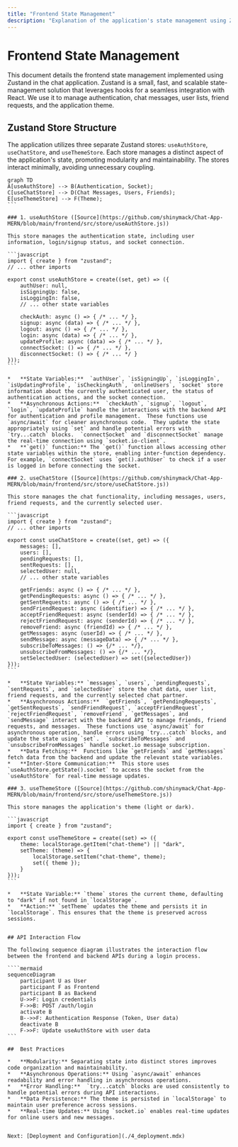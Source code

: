 ```yaml
---
title: "Frontend State Management"
description: "Explanation of the application's state management using Zustand."
---
```


# Frontend State Management

<TOC />

This document details the frontend state management implemented using Zustand in the chat application.  Zustand is a small, fast, and scalable state-management solution that leverages hooks for a seamless integration with React.  We use it to manage authentication, chat messages, user lists, friend requests, and the application theme.

## Zustand Store Structure

The application utilizes three separate Zustand stores: `useAuthStore`, `useChatStore`, and `useThemeStore`. Each store manages a distinct aspect of the application's state, promoting modularity and maintainability.  The stores interact minimally, avoiding unnecessary coupling.

````mermaid
graph TD
A[useAuthStore] --> B(Authentication, Socket);
C[useChatStore] --> D(Chat Messages, Users, Friends);
E[useThemeStore] --> F(Theme);
```

### 1. useAuthStore ([Source](https://github.com/shinymack/Chat-App-MERN/blob/main/frontend/src/store/useAuthStore.js))

This store manages the authentication state, including user information, login/signup status, and socket connection.

```javascript
import { create } from "zustand";
// ... other imports

export const useAuthStore = create((set, get) => ({
    authUser: null,
    isSigningUp: false,
    isLoggingIn: false,
    // ... other state variables

    checkAuth: async () => { /* ... */ },
    signup: async (data) => { /* ... */ },
    logout: async () => { /* ... */ },
    login: async (data) => { /* ... */ },
    updateProfile: async (data) => { /* ... */ },
    connectSocket: () => { /* ... */ },
    disconnectSocket: () => { /* ... */ }
}));
```

*   **State Variables:**  `authUser`, `isSigningUp`, `isLoggingIn`, `isUpdatingProfile`, `isCheckingAuth`, `onlineUsers`, `socket` store information about the currently authenticated user, the status of authentication actions, and the socket connection.
*   **Asynchronous Actions:**  `checkAuth`, `signup`, `logout`, `login`, `updateProfile` handle the interactions with the backend API for authentication and profile management.  These functions use `async/await` for cleaner asynchronous code.  They update the state appropriately using `set` and handle potential errors with `try...catch` blocks.  `connectSocket` and `disconnectSocket` manage the real-time connection using `socket.io-client`.
*   **`get()` function:** The `get()` function allows accessing other state variables within the store, enabling inter-function dependency. For example, `connectSocket` uses `get().authUser` to check if a user is logged in before connecting the socket.

### 2. useChatStore ([Source](https://github.com/shinymack/Chat-App-MERN/blob/main/frontend/src/store/useChatStore.js))

This store manages the chat functionality, including messages, users, friend requests, and the currently selected user.

```javascript
import { create } from "zustand";
// ... other imports

export const useChatStore = create((set, get) => ({
    messages: [],
    users: [],
    pendingRequests: [],
    sentRequests: [],
    selectedUser: null,
    // ... other state variables

    getFriends: async () => { /* ... */ },
    getPendingRequests: async () => { /* ... */ },
    getSentRequests: async () => { /* ... */ },
    sendFriendRequest: async (identifier) => { /* ... */ },
    acceptFriendRequest: async (senderId) => { /* ... */ },
    rejectFriendRequest: async (senderId) => { /* ... */ },
    removeFriend: async (friendId) => { /* ... */ },
    getMessages: async (userId) => { /* ... */ },
    sendMessage: async (messageData) => { /* ... */ },
    subscribeToMessages: () => {/* ... */},
    unsubscribeFromMessages: () => {/* ... */},
    setSelectedUser: (selectedUser) => set({selectedUser})
}));
```

*   **State Variables:** `messages`, `users`, `pendingRequests`, `sentRequests`, and `selectedUser` store the chat data, user list, friend requests, and the currently selected chat partner.
*   **Asynchronous Actions:**  `getFriends`, `getPendingRequests`, `getSentRequests`, `sendFriendRequest`, `acceptFriendRequest`, `rejectFriendRequest`, `removeFriend`, `getMessages`, and `sendMessage` interact with the backend API to manage friends, friend requests, and messages.  These functions use `async/await` for asynchronous operation, handle errors using `try...catch` blocks, and update the state using `set`.  `subscribeToMessages` and `unsubscribeFromMessages` handle socket.io message subscription.
*   **Data Fetching:**  Functions like `getFriends` and `getMessages` fetch data from the backend and update the relevant state variables.
*   **Inter-Store Communication:**  This store uses `useAuthStore.getState().socket` to access the socket from the `useAuthStore` for real-time message updates.

### 3. useThemeStore ([Source](https://github.com/shinymack/Chat-App-MERN/blob/main/frontend/src/store/useThemeStore.js))

This store manages the application's theme (light or dark).

```javascript
import { create } from "zustand";

export const useThemeStore = create((set) => ({
    theme: localStorage.getItem("chat-theme") || "dark",
    setTheme: (theme) => {
        localStorage.setItem("chat-theme", theme);
        set({ theme });
    }
}));
```

*   **State Variable:** `theme` stores the current theme, defaulting to "dark" if not found in `localStorage`.
*   **Action:** `setTheme` updates the theme and persists it in `localStorage`. This ensures that the theme is preserved across sessions.


## API Interaction Flow

The following sequence diagram illustrates the interaction flow between the frontend and backend APIs during a login process.

````mermaid
sequenceDiagram
    participant U as User
    participant F as Frontend
    participant B as Backend
    U->>F: Login credentials
    F->>B: POST /auth/login
    activate B
    B-->>F: Authentication Response (Token, User data)
    deactivate B
    F->>F: Update useAuthStore with user data
```

##  Best Practices

*   **Modularity:** Separating state into distinct stores improves code organization and maintainability.
*   **Asynchronous Operations:** Using `async/await` enhances readability and error handling in asynchronous operations.
*   **Error Handling:**  `try...catch` blocks are used consistently to handle potential errors during API interactions.
*   **Data Persistence:** The theme is persisted in `localStorage` to maintain user preference across sessions.
*   **Real-time Updates:** Using `socket.io` enables real-time updates for online users and new messages.


Next: [Deployment and Configuration](./4_deployment.mdx)